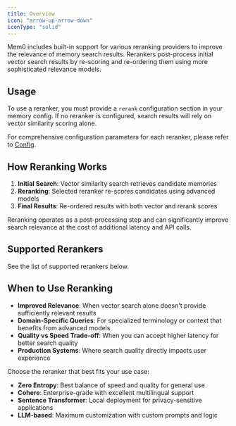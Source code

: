 ```yaml
---
title: Overview
icon: "arrow-up-arrow-down"
iconType: "solid"
---
```


Mem0 includes built-in support for various reranking providers to improve the relevance of memory search results. Rerankers post-process initial vector search results by re-scoring and re-ordering them using more sophisticated relevance models.

## Usage

To use a reranker, you must provide a `rerank` configuration section in your memory config. If no reranker is configured, search results will rely on vector similarity scoring alone.

For comprehensive configuration parameters for each reranker, please refer to [Config](./config).

## How Reranking Works

1. **Initial Search**: Vector similarity search retrieves candidate memories
2. **Reranking**: Selected reranker re-scores candidates using advanced models
3. **Final Results**: Re-ordered results with both vector and rerank scores

<Note>
Reranking operates as a post-processing step and can significantly improve search relevance at the cost of additional latency and API calls.
</Note>

## Supported Rerankers

See the list of supported rerankers below.

<CardGroup cols={2}>
  <Card title="Zero Entropy" href="/components/rerankers/models/zero_entropy" />
  <Card title="Cohere" href="/components/rerankers/models/cohere" />
  <Card title="Sentence Transformer" href="/components/rerankers/models/sentence_transformer" />
  <Card title="LLM-based" href="/components/rerankers/models/llm" />
</CardGroup>

## When to Use Reranking

- **Improved Relevance**: When vector search alone doesn't provide sufficiently relevant results
- **Domain-Specific Queries**: For specialized terminology or context that benefits from advanced models
- **Quality vs Speed Trade-off**: When you can accept higher latency for better search quality
- **Production Systems**: Where search quality directly impacts user experience

Choose the reranker that best fits your use case:
- **Zero Entropy**: Best balance of speed and quality for general use
- **Cohere**: Enterprise-grade with excellent multilingual support  
- **Sentence Transformer**: Local deployment for privacy-sensitive applications
- **LLM-based**: Maximum customization with custom prompts and logic